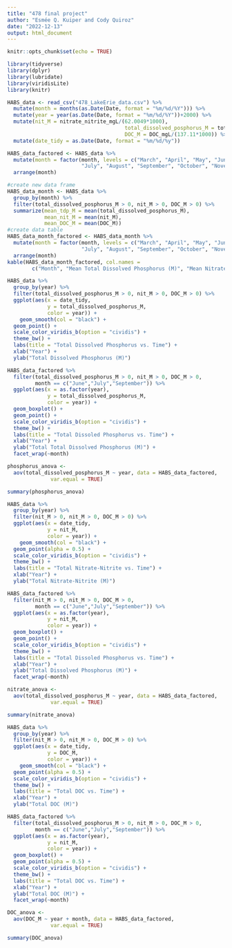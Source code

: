 ```yaml
---
title: "478 final project"
author: "Esmée Q. Kuiper and Cody Quiroz"
date: "2022-12-13"
output: html_document
---
```


```r
knitr::opts_chunk$set(echo = TRUE)
```

```r
library(tidyverse)
library(dplyr)
library(lubridate)
library(viridisLite)
library(knitr)
```

```r
HABS_data <- read_csv("478_LakeErie_data.csv") %>% 
  mutate(month = months(as.Date(Date, format = "%m/%d/%Y"))) %>% 
  mutate(year = year(as.Date(Date, format = "%m/%d/%Y"))+2000) %>% 
  mutate(nit_M = nitrate_nitrite_mgL/(62.0049*1000), 
                                      total_dissolved_posphorus_M = total_dissolved_posphorus_ugL/(94.9714*1000*1000),
                                      DOC_M = DOC_mgL/(137.11*1000)) %>% 
  mutate(date_tidy = as.Date(Date, format = "%m/%d/%y")) 

HABS_data_factored <- HABS_data %>% 
  mutate(month = factor(month, levels = c("March", "April", "May", "June",
                        "July", "August", "September", "October", "November"))) %>% 
  arrange(month)
```

```r
#create new data frame
HABS_data_month <- HABS_data %>% 
  group_by(month) %>% 
  filter(total_dissolved_posphorus_M > 0, nit_M > 0, DOC_M > 0) %>% 
  summarize(mean_tdp_M = mean(total_dissolved_posphorus_M), 
            mean_nit_M = mean(nit_M), 
            mean_DOC_M = mean(DOC_M))
#create data table
HABS_data_month_factored <- HABS_data_month %>% 
  mutate(month = factor(month, levels = c("March", "April", "May", "June",
                        "July", "August", "September", "October", "November"))) %>% 
  arrange(month)
kable(HABS_data_month_factored, col.names = 
        c("Month", "Mean Total Dissolved Phosphorus (M)", "Mean Nitrate-Nitrite (M)", "Mean DOC (M)"))
```

```r
HABS_data %>%
  group_by(year) %>% 
  filter(total_dissolved_posphorus_M > 0, nit_M > 0, DOC_M > 0) %>%
  ggplot(aes(x = date_tidy,
             y = total_dissolved_posphorus_M, 
             color = year)) +
    geom_smooth(col = "black") +
  geom_point() + 
  scale_color_viridis_b(option = "cividis") + 
  theme_bw() + 
  labs(title = "Total Dissolved Phosphorus vs. Time") +
  xlab("Year") + 
  ylab("Total Dissolved Phosphorus (M)")

HABS_data_factored %>% 
  filter(total_dissolved_posphorus_M > 0, nit_M > 0, DOC_M > 0,
         month == c("June","July","September")) %>% 
  ggplot(aes(x = as.factor(year), 
             y = total_dissolved_posphorus_M,
             color = year)) + 
  geom_boxplot() +
  geom_point() +
  scale_color_viridis_b(option = "cividis") + 
  theme_bw() + 
  labs(title = "Total Dissoled Phosphorus vs. Time") +
  xlab("Year") + 
  ylab("Total Total Dissolved Phosphorus (M)") +
  facet_wrap(~month) 
```

```r
phosphorus_anova <- 
  aov(total_dissolved_posphorus_M ~ year, data = HABS_data_factored, 
              var.equal = TRUE)

summary(phosphorus_anova)
```

```r
HABS_data %>%
  group_by(year) %>% 
  filter(nit_M > 0, nit_M > 0, DOC_M > 0) %>%
  ggplot(aes(x = date_tidy,
             y = nit_M, 
             color = year)) +
    geom_smooth(col = "black") +
  geom_point(alpha = 0.5) + 
  scale_color_viridis_b(option = "cividis") + 
  theme_bw() + 
  labs(title = "Total Nitrate-Nitrite vs. Time") +
  xlab("Year") + 
  ylab("Total Nitrate-Nitrite (M)")

HABS_data_factored %>% 
  filter(nit_M > 0, nit_M > 0, DOC_M > 0,
         month == c("June","July","September")) %>% 
  ggplot(aes(x = as.factor(year), 
             y = nit_M,
             color = year)) + 
  geom_boxplot() +
  geom_point() +
  scale_color_viridis_b(option = "cividis") + 
  theme_bw() + 
  labs(title = "Total Dissoled Phosphorus vs. Time") +
  xlab("Year") + 
  ylab("Total Dissolved Phosphorus (M)") +
  facet_wrap(~month) 
```

```r
nitrate_anova <- 
  aov(total_dissolved_posphorus_M ~ year, data = HABS_data_factored, 
              var.equal = TRUE)

summary(nitrate_anova)
```

```r
HABS_data %>%
  group_by(year) %>% 
  filter(nit_M > 0, nit_M > 0, DOC_M > 0) %>%
  ggplot(aes(x = date_tidy,
             y = DOC_M, 
             color = year)) +
    geom_smooth(col = "black") +
  geom_point(alpha = 0.5) + 
  scale_color_viridis_b(option = "cividis") + 
  theme_bw() + 
  labs(title = "Total DOC vs. Time") +
  xlab("Year") + 
  ylab("Total DOC (M)")

HABS_data_factored %>% 
  filter(total_dissolved_posphorus_M > 0, nit_M > 0, DOC_M > 0,
         month == c("June","July","September")) %>% 
  ggplot(aes(x = as.factor(year), 
             y = nit_M,
             color = year)) + 
  geom_boxplot() +
  geom_point(alpha = 0.5) +
  scale_color_viridis_b(option = "cividis") + 
  theme_bw() + 
  labs(title = "Total DOC vs. Time") +
  xlab("Year") + 
  ylab("Total DOC (M)") + 
  facet_wrap(~month) 
```

```r
DOC_anova <- 
  aov(DOC_M ~ year + month, data = HABS_data_factored, 
              var.equal = TRUE)

summary(DOC_anova)
```

